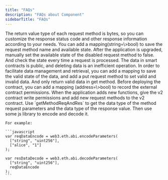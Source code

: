 ```yaml
---
title: "FAQs"
description: "FAQs about Component"
sidebarTitle: "FAQs"
---
```


<AccordionGroup>
  <Accordion title="How to customize response status code?">
    The return value type of each request method is bytes, so you can customize the response status code and other response information according to your needs.
  </Accordion>
  <Accordion title="How to disable a request method?">
    You can add a mapping(string=\>bool) to save the request method name and available state. After the application is upgraded, manually set the available state of the disabled request method to false. And check the state every time a request is processed.
  </Accordion>
  <Accordion title="Why is there no delete method type?">
    The data in smart contracts is public, and deleting data is an inefficient operation. In order to facilitate data management and retrieval, you can add a mapping to save the valid state of the data, and add a put request method to set valid and invalid data. And only return valid data in get method.
  </Accordion>
  <Accordion title="How to dynamically add new request methods?">
    Before deploying the contract, you can add a mapping (address=\>bool) to record the external contract permissions. When the application adds new functions, give the v2 contract write permissions and add new request methods to the v2 contract.
  </Accordion>
  <Accordion title="How to encode request parameters and decode response?">
    Use `getMethodReqAndRes` to get the data type of the method request parameters and the data type of the response value. Then use some js library to encode and decode it.

    For example:

    ```javascript
    var reqDataEncode = web3.eth.abi.encodeParameters(
      ["string", "uint256"],
      ["alice", "1"]
    );
    
    var resDataDecode = web3.eth.abi.decodeParameters(
      ["string", "uint256"],
      reqDataEncode
    );
    ```
  </Accordion>
</AccordionGroup>